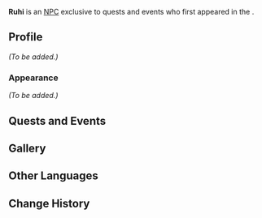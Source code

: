 {{Meta
<!-- Remove this template after adding the missing info -->
|missing_NPC_profile  = yes
}}
{{Character Infobox
|type             = Quest and Event NPC
|image            = NPC Ruhi.png
|realname         = <!-- Optional, if different from in-game name -->
|region           = Sumeru
|location         = Sumeru
|affiliation      = 
|title            = 

|ancestry         = <!-- Clan/family -->
|father           = 
|mother           = 
|spouse           = 
|sibling          = 
|child            = 
|relative         = 

|voiceEN          = 
|voiceCN          = 
|voiceJP          = 
|voiceKR          = 
}}
'''Ruhi''' is an [[NPC]] exclusive to quests and events who first appeared in the {{Quest|The Unappreciated Carving}}.

==Profile==
<!-- Detailed story/lore information goes here. -->
''(To be added.)''

===Appearance===
<!-- Keep appearance section short and concise. Limit to 2 paragraphs with 3-4 sentences each. -->
''(To be added.)''

==Quests and Events==
{{Quests and Events}}

==Gallery==
{{Files by Character Gallery|Ruhi Gallery Files}}

==Other Languages==
{{Other Languages
|default_hidden = 1
|en      = Ruhi
|zhs     = 鲁希
|zhs_rm  = Lǔxī
|zht     = 魯希
|zht_rm  = Lǔxī
|ja      = ルシ
|ja_rm   = Rushi
|ko      = 루히
|es      = Ruhi
|fr      = Ruhi
|ru      = Рухи
|th      = Ruhi
|vi      = Ruhi
|de      = Ruhi
|id      = Ruhi
|pt      = Ruhi
}}

==Change History==
{{Change History|3.0}}
<!--
==References==
{{Reflist}}
-->